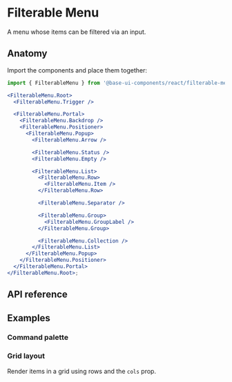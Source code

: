 # Filterable Menu

<Subtitle>A menu whose items can be filtered via an input.</Subtitle>
<Meta
  name="description"
  content="A high-quality, unstyled React filterable menu component that renders a searchable popup list."
/>

<Demo path="./demos/hero" />

## Anatomy

Import the components and place them together:

```jsx title="Anatomy"
import { FilterableMenu } from '@base-ui-components/react/filterable-menu';

<FilterableMenu.Root>
  <FilterableMenu.Trigger />

  <FilterableMenu.Portal>
    <FilterableMenu.Backdrop />
    <FilterableMenu.Positioner>
      <FilterableMenu.Popup>
        <FilterableMenu.Arrow />

        <FilterableMenu.Status />
        <FilterableMenu.Empty />

        <FilterableMenu.List>
          <FilterableMenu.Row>
            <FilterableMenu.Item />
          </FilterableMenu.Row>

          <FilterableMenu.Separator />

          <FilterableMenu.Group>
            <FilterableMenu.GroupLabel />
          </FilterableMenu.Group>

          <FilterableMenu.Collection />
        </FilterableMenu.List>
      </FilterableMenu.Popup>
    </FilterableMenu.Positioner>
  </FilterableMenu.Portal>
</FilterableMenu.Root>;
```

## API reference

<Reference component="FilterableMenu" parts="Root" />
<Reference
  component="Combobox"
  parts="Trigger, Input, List, Portal, Positioner, Popup, Arrow, Status, Empty, Collection, Row, Item, Group, GroupLabel, Separator"
/>

## Examples

### Command palette

<Demo path="./demos/command-palette" compact />

### Grid layout

Render items in a grid using rows and the `cols` prop.

<Demo path="./demos/grid" compact />
